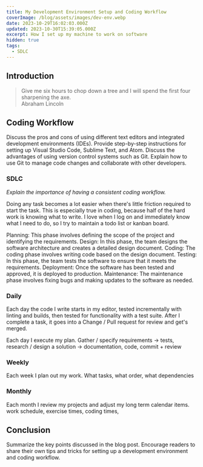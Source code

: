 ```yaml
---
title: My Development Environment Setup and Coding Workflow
coverImage: /blog/assets/images/dev-env.webp
date: 2023-10-29T16:02:03.000Z
updated: 2023-10-30T15:39:05.000Z
excerpt: How I set up my machine to work on software
hidden: true
tags:
  - SDLC
---
```


<script>import CodeBlock from "@lib/components/molecules/CodeBlock.svelte";</script>

## Introduction

> Give me six hours to chop down a tree and I will spend the first four sharpening the axe. <br> Abraham Lincoln

## Coding Workflow

Discuss the pros and cons of using different text editors and integrated development environments (IDEs).
Provide step-by-step instructions for setting up Visual Studio Code, Sublime Text, and Atom.
Discuss the advantages of using version control systems such as Git.
Explain how to use Git to manage code changes and collaborate with other developers.

### SDLC

_Explain the importance of having a consistent coding workflow._

Doing any task becomes a lot easier when there's little friction required to start the task. This is especially true in coding, because half of the hard work is knowing what to write. I love when I log on and immediately know what I need to do, so I try to maintain a todo list or kanban board.

Planning: This phase involves defining the scope of the project and identifying the requirements.
Design: In this phase, the team designs the software architecture and creates a detailed design document.
Coding: The coding phase involves writing code based on the design document.
Testing: In this phase, the team tests the software to ensure that it meets the requirements.
Deployment: Once the software has been tested and approved, it is deployed to production.
Maintenance: The maintenance phase involves fixing bugs and making updates to the software as needed.

### Daily

Each day the code I write starts in my editor, tested incrementally with linting and builds, then tested for functionality with a test suite. After I complete a task, it goes into a Change / Pull request for review and get's merged.

Each day I execute my plan.
Gather / specify requirements -> tests, research / design a solution -> documentation, code, commit + review

### Weekly

Each week I plan out my work.
What tasks, what order, what dependencies

### Monthly

Each month I review my projects and adjust my long term calendar items.
work schedule, exercise times, coding times,

## Conclusion

Summarize the key points discussed in the blog post.
Encourage readers to share their own tips and tricks for setting up a development environment and coding workflow.
